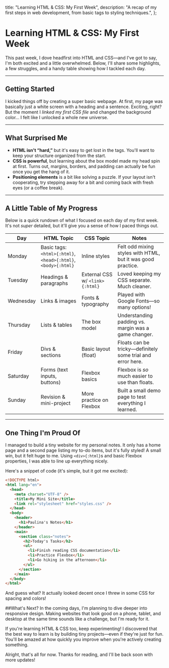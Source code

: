 
  title: "Learning HTML & CSS: My First Week",
  description:
    "A recap of my first steps in web development, from basic tags to styling techniques.",
};

# Learning HTML & CSS: My First Week

<PublicationDate date="2025-01-16T00:00:00Z" />

This past week, I dove headfirst into HTML and CSS—and I've got to say, I'm both excited and a little overwhelmed. Below, I'll share some highlights, a few struggles, and a handy table showing how I tackled each day.

---

## Getting Started

I kicked things off by creating a super basic webpage. At first, my page was basically just a white screen with a heading and a sentence. Exciting, right? But the moment I _linked my first CSS file_ and changed the background color... I felt like I unlocked a whole new universe.

<Callout
  type="tip"
  title="If you're as new as I am, start small."
  content="Even making a simple page look cool with basic styling can spark major motivation."
/>

---

## What Surprised Me

- **HTML isn't “hard,”** but it's easy to get lost in the tags. You'll want to keep your structure organized from the start.
- **CSS is powerful**, but learning about the box model made my head spin at first. Turns out, margins, borders, and padding can actually be fun once you get the hang of it.
- **Positioning elements** is a bit like solving a puzzle. If your layout isn't cooperating, try stepping away for a bit and coming back with fresh eyes (or a coffee break).

---

## A Little Table of My Progress

Below is a quick rundown of what I focused on each day of my first week. It's not _super_ detailed, but it'll give you a sense of how I paced things out.

| Day       | HTML Topic                                                    | CSS Topic                       | Notes                                                       |
| --------- | ------------------------------------------------------------- | ------------------------------- | ----------------------------------------------------------- |
| Monday    | Basic tags: `<html>{:html}`, `<head>{:html}`, `<body>{:html}` | Inline styles                   | Felt odd mixing styles with HTML, but it was good practice. |
| Tuesday   | Headings & paragraphs                                         | External CSS w/ `<link>{:html}` | Loved keeping my CSS separate. Much cleaner.                |
| Wednesday | Links & images                                                | Fonts & typography              | Played with Google Fonts—so many options!                   |
| Thursday  | Lists & tables                                                | The box model                   | Understanding padding vs. margin was a game changer.        |
| Friday    | Divs & sections                                               | Basic layout (float)            | Floats can be tricky—definitely some trial and error here.  |
| Saturday  | Forms (text inputs, buttons)                                  | Flexbox basics                  | Flexbox is _so_ much easier to use than floats.             |
| Sunday    | Revision & mini-project                                       | More practice on Flexbox        | Built a small demo page to test everything I learned.       |

---

## One Thing I'm Proud Of

I managed to build a tiny website for my personal notes. It only has a home page and a second page listing my to-do items, but it's fully styled! A small win, but it felt huge to me. Using `<div>{:html}`s and basic Flexbox properties, I was able to line up everything nicely.

Here's a snippet of code (it's simple, but it got me excited):

```html
<!DOCTYPE html>
<html lang="en">
  <head>
    <meta charset="UTF-8" />
    <title>My Mini Site</title>
    <link rel="stylesheet" href="styles.css" />
  </head>
  <body>
    <header>
      <h1>Paulina's Notes</h1>
    </header>
    <main>
      <section class="notes">
        <h2>Today's Tasks</h2>
        <ul>
          <li>Finish reading CSS documentation</li>
          <li>Practice Flexbox</li>
          <li>Go hiking in the afternoon</li>
        </ul>
      </section>
    </main>
  </body>
</html>
```

And guess what? It actually looked decent once I threw in some CSS for spacing and colors!

##What's Next?
In the coming days, I'm planning to dive deeper into responsive design. Making websites that look good on a phone, tablet, and desktop at the same time sounds like a challenge, but I'm ready for it.

If you're learning HTML & CSS too, keep experimenting! I discovered that the best way to learn is by building tiny projects—even if they're just for fun. You'll be amazed at how quickly you improve when you're actively creating something.

Alright, that's all for now. Thanks for reading, and I'll be back soon with more updates!
